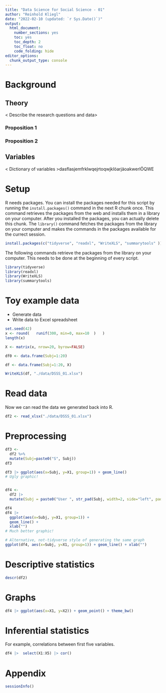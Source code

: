 ```yaml
---
title: "Data Science for Social Science - 01"
author: "Reinhold Kliegl"
date: "2022-02-10 (updated: `r Sys.Date()`)"
output:
  html_document:
    number_sections: yes
    toc: yes
    toc_depth: 2
    toc_float: no
    code_folding: hide
editor_options: 
  chunk_output_type: console
---
```


# Background

## Theory

< Describe the research questions and data>

### Proposition 1


### Proposition 2


## Variables

< Dictionary of variables >dasflasjemfrklwqejrtoqwjklöarjäoakwerlÖQWE

# Setup

R needs packages. You can install the packages needed for this script by running the `install.packages()` command in the next R chunk once. This command retrieves the packages from the web and installs them in a library on your computer. After you installed the packages, you can actually delete this chunk. The `library()`  command fetches the packages from the library on your computer and makes the commands in the packages available for the currect session. 


```r
install.packages(c("tidyverse", "readxl", "WriteXLS", "summarytools" ))
```

The following commands retrieve the packages from the library on your computer. This needs to be done at the beginning of every script.

```r
library(tidyverse)
library(readxl)
library(WriteXLS)
library(summarytools)
```

# Toy example data

+ Generate data
+ Write data to Excel spreadsheet

```r
set.seed(42)
x <- round(   runif(300, min=0, max=10  )   )
length(x)

X <- matrix(x, nrow=20, byrow=FALSE)

df0 <- data.frame(Subj=1:20)

df <- data.frame(Subj=1:20, X)

WriteXLS(df, "./data/DSSS_01.xlsx")
```

# Read data

Now we can read the data we generated back into R. 

```r
df2 <- read_xlsx("./data/DSSS_01.xlsx")
```

# Preprocessing

```r
df3 <- 
  df2 %>% 
  mutate(Subj=paste0("S", Subj))
df3

df3 |> ggplot(aes(x=Subj, y=X1, group=1)) + geom_line() 
# Ugly graphic!


df4 <- 
  df2 |> 
  mutate(Subj = paste0("User ", str_pad(Subj, width=2, side="left", pad="0")))

df4
df4 |> 
  ggplot(aes(x=Subj, y=X1, group=1)) + 
  geom_line() + 
  xlab("")
# Much better graphic!

# Alternative, not-tidyverse style of generating the same graph
ggplot(df4, aes(x=Subj, y=X1, group=1)) + geom_line() + xlab("")
```

# Descriptive statistics

```r
descr(df2)
```


# Graphs

```r
df4 |> ggplot(aes(x=X1, y=X2)) + geom_point() + theme_bw()
```


# Inferential statistics

For example, correlations between first five variables. 

```r
df4 |>  select(X1:X5) |> cor()
```

# Appendix

```r
sessionInfo()
```


